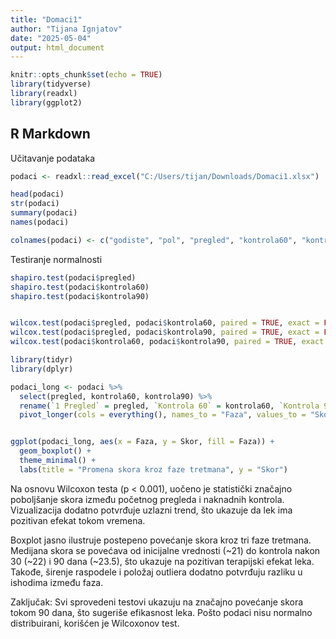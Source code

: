 ---
title: "Domaci1"
author: "Tijana Ignjatov"
date: "2025-05-04"
output: html_document
---

```{r setup, include=FALSE}
knitr::opts_chunk$set(echo = TRUE)
library(tidyverse)   
library(readxl)      
library(ggplot2)     

```

## R Markdown

Učitavanje podataka 
```{r}
podaci <- readxl::read_excel("C:/Users/tijan/Downloads/Domaci1.xlsx")

head(podaci)
str(podaci)
summary(podaci)
names(podaci)


```
```{r}
colnames(podaci) <- c("godiste", "pol", "pregled", "kontrola60", "kontrola90")

```

Testiranje normalnosti
```{r}
shapiro.test(podaci$pregled)
shapiro.test(podaci$kontrola60)
shapiro.test(podaci$kontrola90)



```
```{r}
wilcox.test(podaci$pregled, podaci$kontrola60, paired = TRUE, exact = FALSE)
wilcox.test(podaci$pregled, podaci$kontrola90, paired = TRUE, exact = FALSE)
wilcox.test(podaci$kontrola60, podaci$kontrola90, paired = TRUE, exact = FALSE)

```


```{r}

library(tidyr)
library(dplyr)

podaci_long <- podaci %>%
  select(pregled, kontrola60, kontrola90) %>%
  rename(`1 Pregled` = pregled, `Kontrola 60` = kontrola60, `Kontrola 90` = kontrola90) %>%
  pivot_longer(cols = everything(), names_to = "Faza", values_to = "Skor")


ggplot(podaci_long, aes(x = Faza, y = Skor, fill = Faza)) +
  geom_boxplot() +
  theme_minimal() +
  labs(title = "Promena skora kroz faze tretmana", y = "Skor")

```

Na osnovu Wilcoxon testa (p < 0.001), uočeno je statistički značajno poboljšanje skora između početnog pregleda i naknadnih kontrola. Vizualizacija dodatno potvrđuje uzlazni trend, što ukazuje da lek ima pozitivan efekat tokom vremena.

Boxplot jasno ilustruje postepeno povećanje skora kroz tri faze tretmana. Medijana skora se povećava od inicijalne vrednosti (~21) do kontrola nakon 30 (~22) i 90 dana (~23.5), što ukazuje na pozitivan terapijski efekat leka. Takođe, širenje raspodele i položaj outliera dodatno potvrđuju razliku u ishodima između faza.

Zaključak: Svi sprovedeni testovi ukazuju na značajno povećanje skora tokom 90 dana, što sugeriše efikasnost leka. Pošto podaci nisu normalno distribuirani, korišćen je Wilcoxonov test.
 